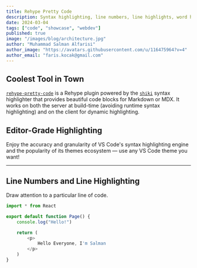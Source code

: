 ```yaml
---
title: Rehype Pretty Code
description: Syntax highlighting, line numbers, line highlights, word highlights
date: 2024-03-04
tags: ["code", "showcase", "webdev"]
published: true
image: "/images/blog/architecture.jpg"
author: "Muhammad Salman Alfarisi"
author_image: "https://avatars.githubusercontent.com/u/116475964?v=4"
author_email: "faris.kocak@gmail.com"
---
```


## Coolest Tool in Town

[`rehype-pretty-code`](https://github.com/atomiks/rehype-pretty-code) is a Rehype plugin powered by the
[`shiki`](https://github.com/shikijs/shiki) syntax highlighter that provides beautiful code blocks for Markdown or MDX. It works on both the server at build-time (avoiding runtime syntax highlighting) and on the client for dynamic highlighting.

## Editor-Grade Highlighting

<span className="mix-blend-plus-lighter text-zinc-400/80">
  Enjoy the accuracy and granularity of VS Code's syntax highlighting engine and
  the popularity of its themes ecosystem — use any VS Code theme you want!
</span>

---

## Line Numbers and Line Highlighting

Draw attention to a particular line of code.

```js {4} showLineNumbers
import * from React

export default function Page() {
    console.log("Hello!")

    return (
        <p>
            Hello Everyone, I'm Salman
        </p>
    )
}
```
